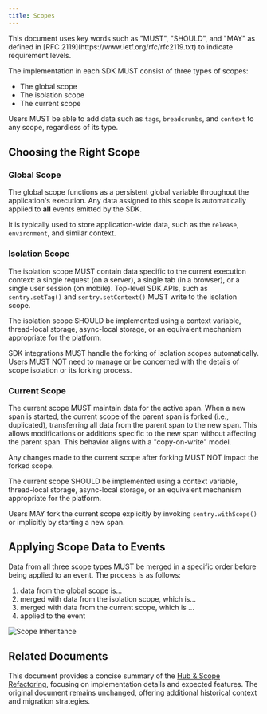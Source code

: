 ```yaml
---
title: Scopes
---
```


<Alert>
  This document uses key words such as "MUST", "SHOULD", and "MAY" as defined in [RFC 2119](https://www.ietf.org/rfc/rfc2119.txt) to indicate requirement levels.
</Alert>

The implementation in each SDK MUST consist of three types of scopes:

- The global scope
- The isolation scope
- The current scope

Users MUST be able to add data such as `tags`, `breadcrumbs`, and `context` to any scope, regardless of its type.

## Choosing the Right Scope

### Global Scope

The global scope functions as a persistent global variable throughout the application's execution. Any data assigned to this scope is automatically applied to **all** events emitted by the SDK.

It is typically used to store application-wide data, such as the `release`, `environment`, and similar context.

### Isolation Scope

The isolation scope MUST contain data specific to the current execution context: a single request (on a server), a single tab (in a browser), or a single user session (on mobile). Top-level SDK APIs, such as `sentry.setTag()` and `sentry.setContext()` MUST write to the isolation scope.

The isolation scope SHOULD be implemented using a context variable, thread-local storage, async-local storage, or an equivalent mechanism appropriate for the platform.

SDK integrations MUST handle the forking of isolation scopes automatically. Users MUST NOT need to manage or be concerned with the details of scope isolation or its forking process.

### Current Scope

The current scope MUST maintain data for the active span. When a new span is started, the current scope of the parent span is forked (i.e., duplicated), transferring all data from the parent span to the new span. This allows modifications or additions specific to the new span without affecting the parent span. This behavior aligns with a "copy-on-write" model.

Any changes made to the current scope after forking MUST NOT impact the forked scope.

The current scope SHOULD be implemented using a context variable, thread-local storage, async-local storage, or an equivalent mechanism appropriate for the platform.

Users MAY fork the current scope explicitly by invoking `sentry.withScope()` or implicitly by starting a new span.

## Applying Scope Data to Events

Data from all three scope types MUST be merged in a specific order before being applied to an event. The process is as follows:

1. data from the global scope is...
2. merged with data from the isolation scope, which is...
3. merged with data from the current scope, which is ...
4. applied to the event

![Scope Inheritance](scope-inheritance.png)

## Related Documents

This document provides a concise summary of the [Hub & Scope Refactoring](/sdk/miscellaneous/hub_and_scope_refactoring/), focusing on implementation details and expected features. The original document remains unchanged, offering additional historical context and migration strategies.
